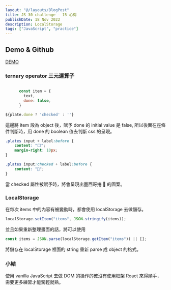 ```yaml
---
layout: "@/layouts/BlogPost"
title: JS 30 challenge - 15 心得
publishDate: 18 Nov 2022
description: LocalStorage
tags: ["JavaScript", "practice"]
---
```



## Demo & Github

[DEMO](https://js30-15.netlify.app/)

### ternary operator 三元運算子

```js

      const item = {
        text,
        done: false,
      }

${plate.done ? 'checked' : ''}
```

這邊將 item 設為 object 後，賦予 done 的 initial value 是 false,
所以後面在座條件判斷時，用 done 的 boolean 值去判斷 css 的呈現。

```css
.plates input + label:before {
	content: "⬜️";
	margin-right: 10px;
}

.plates input:checked + label:before {
	content: "🌮";
}
```

當 checked 屬性被賦予時，將會呈現出墨西哥捲 🌮 的圖案。

### LocalStorage

在每次 items 中的內容有被變動時，都會使用 localStorage 去做儲存。

```js
localStorage.setItem("items", JSON.stringify(items));
```

並且如果重新整理畫面的話，將可以使用

```js
const items = JSON.parse(localStorage.getItem("items")) || [];
```

將儲存在 localStorage 裡面的 string 重新 parse 成 object 的格式。

### 小結

使用 vanilla JavaScript 去做 DOM 的操作的確沒有使用框架 React 來得順手，需要更多練習才能駕輕就熟。
